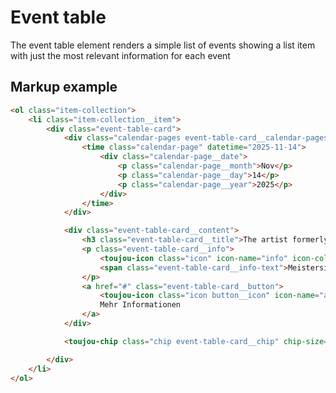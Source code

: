 # Event table

The event table element renders a simple list of events showing a list item with just the most relevant information for each event

## Markup example
```html
<ol class="item-collection">
    <li class="item-collection__item">
        <div class="event-table-card">
            <div class="calendar-pages event-table-card__calendar-pages" aria-label="calendar page with date / time information">
                <time class="calendar-page" datetime="2025-11-14">
                    <div class="calendar-page__date">
                        <p class="calendar-page__month">Nov</p>
                        <p class="calendar-page__day">14</p>
                        <p class="calendar-page__year">2025</p>
                    </div>
                </time>
            </div>

            <div class="event-table-card__content">
                <h3 class="event-table-card__title">The artist formerly known as Prince</h3>
                <p class="event-table-card__info">
                    <toujou-icon class="icon" icon-name="info" icon-color="primary" icon-size="ms"></toujou-icon>
                    <span class="event-table-card__info-text">Meistersingerhalle - Nürnberg</span>
                </p>
                <a href="#" class="event-table-card__button">
                    <toujou-icon class="icon button__icon" icon-name="arrow-right" icon-size="ms"></toujou-icon>
                    Mehr Informationen
                </a>
            </div>

            <toujou-chip class="chip event-table-card__chip" chip-size="small" chip-bg-color="error">Event abgesagt</toujou-chip>

        </div>
    </li>
</ol>
```
